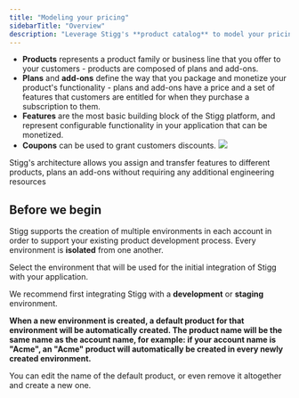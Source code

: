 ```yaml
---
title: "Modeling your pricing"
sidebarTitle: "Overview"
description: "Leverage Stigg's **product catalog** to model your pricing using the building blocks of the Stigg platform:"
---
```


* **Products** represents a product family or business line that you offer to your customers - products are composed of plans and add-ons.
* **Plans** and **add-ons** define the way that you package and monetize your product's functionality - plans and add-ons have a price and a set of features that customers are entitled for when they purchase a subscription to them.
* **Features** are the most basic building block of the Stigg platform, and represent configurable functionality in your application that can be monetized.
* **Coupons** can be used to grant customers discounts.
![](/images/8659942-Screenshot_2023-08-08_at_22.06.37.png) 

<Check> Stigg's architecture allows you assign and transfer features to different products, plans an add-ons without requiring any additional engineering resources</Check>

  
## Before we begin

Stigg supports the creation of multiple environments in each account in order to support your existing product development process. Every environment is **isolated** from one another.

Select the environment that will be used for the initial integration of Stigg with your application.

We recommend first integrating Stigg with a **development** or **staging** environment.

<Note>

**When a new environment is created, a default product for that environment will be automatically created. The product name will be the same name as the account name, for example: if your account name is "Acme", an "Acme" product will automatically be created in every newly created environment.**

You can edit the name of the default product, or even remove it altogether and create a new one.
</Note>